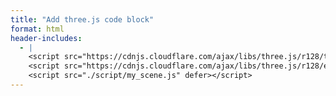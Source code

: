```yaml
---
title: "Add three.js code block"
format: html
header-includes:
  - |
    <script src="https://cdnjs.cloudflare.com/ajax/libs/three.js/r128/three.min.js"></script>
    <script src="https://cdnjs.cloudflare.com/ajax/libs/three.js/r128/examples/js/controls/OrbitControls.js"></script>
    <script src="./script/my_scene.js" defer></script>
---
```


<div id="threejs-container" style="width: 100%; height: 400px;"></div>

